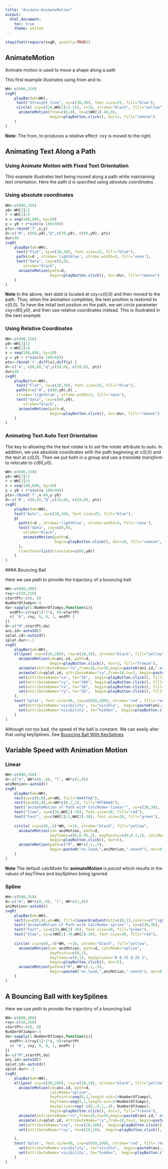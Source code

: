 ```yaml
---
title: "Animate-AnimateMotion"
output:
  html_document:
    toc: true
    theme: united
---
```



```r
stopifnot(require(svgR, quietly=TRUE))
```


<a name="animateMotion"></a> 

## AnimateMotion

Animate motion is used to move a shape along a path

This first example illustrates using from and to.
```r
WH<-c(800,150)
svgR( 
    playBar(wh=WH),
     text("Straight line", xy=c(30,30), font.size=25, fill="blue"),
     circle( cxy=c(20,WH[2]/2-15), r=10, stroke="black", fill="yellow",
      animateMotion(from=c(0,0), to=c(WH[1]-40,0), 
                    begin=playButton.click(), dur=2, fill="remove") 
    )
)
```

**Note**: The from, to produces a relative effect: cxy is moved to the right.


<a name="animate-along-path-flat" /> 

## Animating Text Along a Path 

### Using Animate Motion with Fixed Text Orientation

This  example illustrates text being moved along a path while maintaining
text orientation. Here the path *d* is specified using *absolute coordinates*.

### Using absolute coordinates

```r
WH<-c(800,150)
y0<-WH[2]/2
r <-WH[2]/4
x = seq(100,800, by=20)
y = y0 + r*sin((x-100/40))
pts<-rbind('T',x,y)
d<-c('M', c(60,y0),"Q",c(70,y0), c(80,y0), pts)
dur=10
svgR( 
    playBar(wh=WH),
     text("Flat", xy=c(30,30), font.size=25, fill="blue"),
     path(d=d , stroke='lightblue', stroke.width=3, fill='none'), 
     text("data", cxy=c(0,0),  
        stroke="black", 
      animateMotion(path=d,  
                    begin=playButton.click(), dur=dur, fill="remove") 
    )
)
```

**Note** In the above, text *data*  is located at cxy=c(0,0) and then moved to the path. 
Thus, when the animation completes, the text position is restored to c(0,0). To have the
initail text postion on the path, we set *circle* parameter *cxy=(60,y0)*, and then
use relative coordinates instead. This is illustrated in the next example

### Using Relative Coordinates

```r
WH<-c(800,150)
y0<-WH[2]/2
r <-WH[2]/4
x = seq(100,800, by=20)
y = y0 + r*sin((x-100/40))
pts<-rbind('t',diff(x),diff(y) )
d<-c('m', c(0,0),"q",c(10,0), c(20,0), pts)
dur=10
svgR( 
    playBar(wh=WH),
     text("Flat", xy=c(30,30), font.size=25, fill="blue"),
     path(d=c('M', c(60,y0),d) , 
     stroke='lightblue', stroke.width=3, fill='none'), 
     text("data", cxy=c(60,y0),  
        stroke="black", 
      animateMotion(path=d,  
                    begin=playButton.click(), dur=dur, fill="remove") 
    )
)
```



### Animating Text  Auto Text Orientation


The key to allowing the the text rotate is to set the *rotate* attribute to *auto*. In addition, 
we use absolute coordinates with the path beginning at c(0,0) and the text at c(0,0). Then we put 
both in a group and use
a *translate transform* to relocate to c(60,y0).

```r
WH<-c(800,150)
y0<-WH[2]/2
r <-WH[2]/4
x = seq(100,800, by=20)
y = y0 + r*sin((x-100/40))
pts<-rbind('T',x-60,y-y0)
d<-c('M', c(0,0),"Q",c(10,0), c(20,0), pts)
svgR( 
    playBar(wh=WH),
    text("Auto", xy=c(30,30), font.size=25, fill="blue"),
    g(
      path(d=d , stroke='lightblue', stroke.width=3, fill='none'), 
      text("data", cxy=c(0,0),  
        stroke="black", 
        animateMotion(path=d,  
                      begin=playButton.click(), dur=10, fill="remove", rotate='auto') 
      ),
      transform=list(translate=c(60,y0))
    )
)
```

###A Bouncing Ball

Here we use *path* to provide the trajectory of a bouncing ball.

```r
WH<-c(800,300)
rxy<-c(50,250)
startPt<-c(0, 0)
NumberOfJumps<-4
da<-sapply(1:NumberOfJumps,function(i){
  endPt<-c(rxy[1]*2*i, 0)+startPt
  c( "A", rxy, 0, 0, 1, endPt )
})
d<-c("M",startPt,da)
ani.id<-autoId()
splat.id<-autoId()
splat.dur<-.1
svgR( 
    playBar(wh=WH),
    ellipse( cxy=c(20,280), rxy=c(10,10), stroke="black", fill="yellow",
      animateMotion(id=ani.id, path=d, 
                    begin=playButton.click(), dur=3, fill="freeze"),
      animate(attributeName="rx",from=10,to=50,begin=paste0(ani.id,".end"), dur=splat.dur, fill="freeze"),
      animate(id=splat.id, attributeName="ry",from=10,to=2, begin=paste0(ani.id,".end"), dur=splat.dur, fill="freeze" ),
      set(attributeName="cx", to="20",  begin=playButton.click(), fill='freeze'),
      set(attributeName="cy", to="280", begin=playButton.click(), fill='freeze'),
      set(attributeName="rx", to="10",  begin=playButton.click(), fill='freeze'),
      set(attributeName="ry", to="10",  begin=playButton.click(), fill='freeze')
    ),
    text('Splat', font.size=90, cxy=c(650,200), stroke='red', fill='red', visibility='hidden',
      set(attributeName='visibility', to="visible",  begin=paste0(ani.id,".end"), fill='freeze'),
      set(attributeName='visibility', to="hidden",  begin=playButton.click(), fill='freeze')
    )
)
```
Although not too bad, the speed of the ball is constant.  We can easily alter 
that using keySplines. See [Bouncing Ball With KeySplines](#bouncingBallWithKeySplines) 


## Variable Speed with Animation Motion


### Linear

```r
WH<-c(800,150)
d<-c("m", WH*c(0,.0), "l", WH*c(1,0))
aniMotion<-autoId()
svgR( 
    playBar(wh=WH),
    rect(xy=c(0,0),wh=WH, fill="#AAFFAA"),
    rect(xy=c(0,0),wh=WH*c(0.2,1), fill="#FFAAAA"),  
    text("animateMotion of Path with CalcMode='linear'", xy=c(30,30), font.size=25, fill="blue"),
    text("Slow", xy=c(30,WH[2]-30), font.size=20, fill="red"),
    text("Fast", xy=c(WH[1]/2,WH[2]-30), font.size=20, fill="green"),
        
    circle( cxy=c(0,.5)*WH, r=10, stroke="black", fill="yellow",
      animateMotion(id= aniMotion, path=d, 
                    keyTimes=c(0,0.95,1), keyPoints=c(0,0.2,1), calcMode="linear",
                    begin=playButton.click(), dur=5), 
      animateMotion(path=c("M", WH*c(.1,.5), 
                    begin=paste0("on.load;",aniMotion,".onend"), dur=0, fill="freeze"))
    )
)
```

**Note** The default calcMode for **animateMotion** is *paced* which results in the values of *keyTimes* and *keySplines* 
being ignored



### Spline
```r
WH<-c(800,150)
d<-c("m", WH*c(0,.0), "l", WH*c(1,0))
aniMotion<-autoId()
svgR( 
    playBar(wh=WH),
    rect(xy=c(0,0),wh=WH, fill=linearGradient(x12=c(0,1),colors=c("lightgreen","pink"))),
    text("animateMotion of Path with CalcMode='spline'", xy=c(30,30), font.size=25, fill="blue"),
    text("Fast", xy=c(30,WH[2]-30), font.size=20, fill="green"),
    text("Slow", xy=c(WH[1]-70,WH[2]-30), font.size=20, fill="red"),
        
    circle( cxy=c(0,.5)*WH, r=10, stroke="black", fill="yellow",
      animateMotion(id= aniMotion, path=d, calcMode="spline",
                    keyPoints=c(0,1),
                    keyTimes=c(0,1), keySplines="0 0.75 0.25 1",
                    begin=playButton.click(), dur=5), 
      animateMotion(path=c("M", WH*c(.1,.5), 
                    begin=paste0("on.load;",aniMotion,".onend"), dur=0, fill="freeze"))
    )
)
```
<a name="bouncingBallWithKeySplines" />

## A Bouncing Ball with keySplines

Here we use *path* to provide the trajectory of a bouncing ball.

```r
WH<-c(800,300)
rxy<-c(50,250)
startPt<-c(0, 0)
NumberOfJumps<-4
da<-sapply(1:NumberOfJumps,function(i){
  endPt<-c(rxy[1]*2*i, 0)+startPt
  c( "A", rxy, 0, 0, 1, endPt )
})
d<-c("M",startPt,da)
ani.id<-autoId()
splat.id<-autoId()
splat.dur<-.1
svgR( 
    playBar(wh=WH),
    ellipse( cxy=c(20,280), rxy=c(10,10), stroke="black", fill="yellow",
      animateMotion(id=ani.id, path=d, 
                    calcMode="spline",
                    keyPoints=seq(0,1,length.out=1+NumberOfJumps),
                    keyTimes=seq(0,1,length.out=1+NumberOfJumps), 
                    keySplines=rep( c(0,.6,1,.4), NumberOfJumps),
                    begin=playButton.click(), dur=3, fill="freeze"),
      animate(attributeName="rx",from=10,to=50,begin=paste0(ani.id,".end"), dur=splat.dur, fill="freeze"),
      animate(id=splat.id, attributeName="ry",from=10,to=2, begin=paste0(ani.id,".end"), dur=splat.dur, fill="freeze" ),
      set(attributeName="cxy", to=c(20,280),  begin=playButton.click(), fill='freeze'),
      set(attributeName="rxy", to=c(10,10),  begin=playButton.click(), fill='freeze')

    ),
    text('Splat', font.size=90, cxy=c(650,200), stroke='red', fill='red', visibility='hidden',
      set(attributeName='visibility', to="visible",  begin=paste0(ani.id,".end"), fill='freeze'),
      set(attributeName='visibility', to="hidden",  begin=playButton.click(), fill='freeze')
    )
)
```










